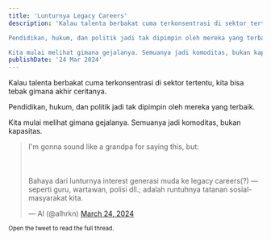 ```yaml
---
title: 'Lunturnya Legacy Careers'
description: 'Kalau talenta berbakat cuma terkonsentrasi di sektor tertentu, kita bisa tebak gimana akhir ceritanya.

Pendidikan, hukum, dan politik jadi tak dipimpin oleh mereka yang terbaik.

Kita mulai melihat gimana gejalanya. Semuanya jadi komoditas, bukan kapasitas.'
publishDate: '24 Mar 2024'
---
```


Kalau talenta berbakat cuma terkonsentrasi di sektor tertentu, kita bisa tebak gimana akhir ceritanya.

Pendidikan, hukum, dan politik jadi tak dipimpin oleh mereka yang terbaik.

Kita mulai melihat gimana gejalanya. Semuanya jadi komoditas, bukan kapasitas.

<blockquote class="twitter-tweet"><p lang="in" dir="ltr">I&#39;m gonna sound like a grandpa for saying this, but:<br></br><br></br>Bahaya dari lunturnya interest generasi muda ke legacy careers(?) —seperti guru, wartawan, polisi dll.; adalah runtuhnya tatanan sosial-masyarakat kita.</p>&mdash; Al (@alhrkn) <a href="https://twitter.com/alhrkn/status/1771921138534498765?ref_src=twsrc%5Etfw">March 24, 2024</a></blockquote>

<small> Open the tweet to read the full thread.</small>